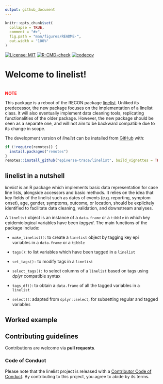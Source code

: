 ```yaml
---
output: github_document
---
```


<!-- README.md is generated from README.Rmd. Please edit that file -->

```r
knitr::opts_chunk$set(
  collapse = TRUE,
  comment = "#>",
  fig.path = "man/figures/README-",
  out.width = "100%"
)
```

<!-- badges: start -->
[![License: MIT](https://img.shields.io/badge/License-MIT-yellow.svg)](https://opensource.org/licenses/MIT)
[![R-CMD-check](https://github.com/epiverse-trace/linelist/workflows/R-CMD-check/badge.svg)](https://github.com/epiverse-trace/linelist/actions)
[![codecov](https://codecov.io/gh/epiverse-trace/linelist/branch/main/graph/badge.svg?token=JGTCEY0W02)](https://codecov.io/gh/epiverse-trace/linelist)
<!-- badges: end -->

# Welcome to linelist!

<br>
**<span style="color: red;">NOTE</span>**

This package is a reboot of the RECON package
[linelist](https://github.com/reconhub/linelist). Unliked its predecessor, the
new package focuses on the implementation of a linelist class. It will also
eventually implement data cleaning tools, replicating functionalities of the
older package. However, the new package should be seen as a separate one, and
will not aim to be backward compatible due to its change in scope.


The development version of *linelist* can be installed from
[GitHub](https://github.com/) with:

```r
if (!require(remotes)) {
  install.packages("remotes")
}
remotes::install_github("epiverse-trace/linelist", build_vignettes = TRUE)
```

## linelist in a nutshell 

*linelist* is an R package which implements basic data representation for case
line lists, alongside accessors and basic methods. It relies on the idea that
key fields of the linelist such as dates of events (e.g. reporting, symptom
onset), age, gender, symptoms, outcome, or location, should be explicitely
identified to facilitate data cleaning, validation, and downstream analyses. 

A `linelist` object is an instance of a `data.frame` or a `tibble` in which key
epidemiological variables have been *tagged*. The main functions of the package
include:

* `make_linelist()`: to create a `linelist` object by tagging key epi variables in
  a `data.frame` or a `tibble`
  
* `tags()`: to list variables which have been tagged in a `linelist`

* `set_tags():` to modify tags in a `linelist`

* `select_tags():` to select columns of a `linelist` based on tags using *dplyr*
  compatible syntax
  
* `tags_df()`: to obtain a `data.frame` of all the tagged variables in a `linelist`

* `select()`: adapted from `dplyr::select`, for subsetting regular and tagged
  variables


## Worked example


## Contributing guidelines
Contributions are welcome via **pull requests**.

### Code of Conduct
Please note that the linelist project is released with a 
[Contributor Code of Conduct](https://contributor-covenant.org/version/2/0/CODE_OF_CONDUCT.html).
By contributing to this project, you agree to abide by its terms.

